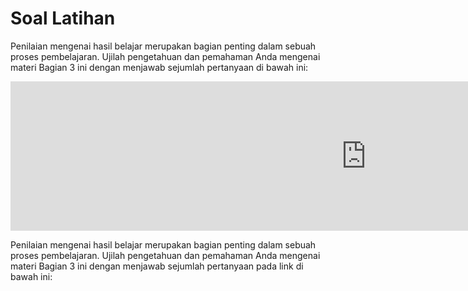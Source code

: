 # Soal Latihan {.unnumbered}

::: {.content-visible when-format="html"}
Penilaian mengenai hasil belajar merupakan bagian penting dalam sebuah proses pembelajaran. Ujilah pengetahuan dan pemahaman Anda mengenai materi Bagian 3 ini dengan menjawab sejumlah pertanyaan di bawah ini:

```{=html}
<iframe src="https://www.yarsi.ac.id/fakultas-psikologi/wp-admin/admin-ajax.php?action=h5p_embed&id=4" width="1138" height="239" frameborder="0" allowfullscreen="allowfullscreen" title="3. Statistik Deskriptif"></iframe><script src="https://www.yarsi.ac.id/fakultas-psikologi/wp-content/plugins/h5p/h5p-php-library/js/h5p-resizer.js" charset="UTF-8"></script>
```
:::

::: {.content-visible when-format="pdf"}
Penilaian mengenai hasil belajar merupakan bagian penting dalam sebuah proses pembelajaran. Ujilah pengetahuan dan pemahaman Anda mengenai materi Bagian 3 ini dengan menjawab sejumlah pertanyaan pada link di bawah ini:

\qrcode[height=3.0cm]{https://www.yarsi.ac.id/fakultas-psikologi/bukustatistik/latihan3/}

\small\textit{Scan QR untuk membuka versi interaktif: \url{https://www.yarsi.ac.id/fakultas-psikologi/bukustatistik/latihan3/}}
:::
